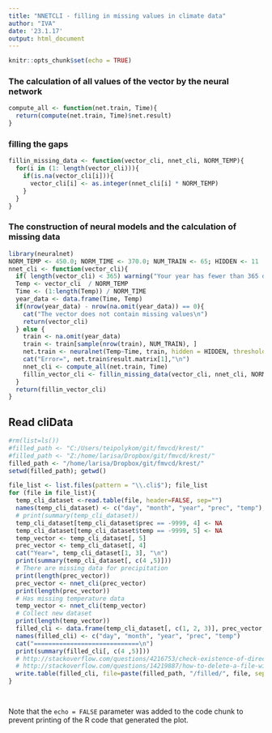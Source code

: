 ```yaml
---
title: "NNETCLI - filling in missing values in climate data"
author: "IVA"
date: '23.1.17'
output: html_document
---
```


```r
knitr::opts_chunk$set(echo = TRUE)
```
### The calculation of all values of the vector by the neural network
```r
compute_all <- function(net.train, Time){
  return(compute(net.train, Time)$net.result)
}

```
### filling the gaps
```r
fillin_missing_data <- function(vector_cli, nnet_cli, NORM_TEMP){
  for(i in (1: length(vector_cli))){
    if(is.na(vector_cli[i])){
      vector_cli[i] <- as.integer(nnet_cli[i] * NORM_TEMP)
    }
  }
}
```
### The construction of neural models and the calculation of missing data
```r
library(neuralnet)
NORM_TEMP <- 450.0; NORM_TIME <- 370.0; NUM_TRAIN <- 65; HIDDEN <- 11
nnet_cli <- function(vector_cli){
  if( length(vector_cli) < 365) warning("Your year has fewer than 365 days")
  Temp <- vector_cli  / NORM_TEMP
  Time <- (1:length(Temp)) / NORM_TIME
  year_data <- data.frame(Time, Temp)
  if(nrow(year_data) - nrow(na.omit(year_data)) == 0){
    cat("The vector does not contain missing values\n")
    return(vector_cli)
  } else {
    train <- na.omit(year_data)
    train <- train[sample(nrow(train), NUM_TRAIN), ]
    net.train <- neuralnet(Temp~Time, train, hidden = HIDDEN, threshold = 0.01, linear.output=TRUE)
    cat("Error=", net.train$result.matrix[1],"\n")
    nnet_cli <- compute_all(net.train, Time)
    fillin_vector_cli <- fillin_missing_data(vector_cli, nnet_cli, NORM_TEMP)
  }
  return(fillin_vector_cli)
}
```

## Read cliData
```r
#rm(list=ls())
#filled_path <- "C:/Users/teipolykom/git/fmvcd/krest/"
#filled_path <- "Z:/home/larisa/Dropbox/git/fmvcd/krest/"
filled_path <- "/home/larisa/Dropbox/git/fmvcd/krest/"
setwd(filled_path); getwd()

file_list <- list.files(pattern = "\\.cli$"); file_list
for (file in file_list){
  temp_cli_dataset <-read.table(file, header=FALSE, sep="")
  names(temp_cli_dataset) <- c("day", "month", "year", "prec", "temp"); 
  # print(summary(temp_cli_dataset))
  temp_cli_dataset[temp_cli_dataset$prec == -9999, 4] <- NA
  temp_cli_dataset[temp_cli_dataset$temp == -9999, 5] <- NA
  temp_vector <- temp_cli_dataset[, 5]
  prec_vector <- temp_cli_dataset[, 4]
  cat("Year=", temp_cli_dataset[1, 3], "\n")
  print(summary(temp_cli_dataset[, c(4 ,5)]))
  # There are missing data for precipitation
  print(length(prec_vector))
  prec_vector <- nnet_cli(prec_vector)
  print(length(prec_vector))
  # Has missing temperature data
  temp_vector <- nnet_cli(temp_vector)
  # Collect new dataset
  print(length(temp_vector))
  filled_cli <- data.frame(temp_cli_dataset[, c(1, 2, 3)], prec_vector, temp_vector)
  names(filled_cli) <- c("day", "month", "year", "prec", "temp")
  cat("=============================\n")
  print(summary(filled_cli[, c(4 ,5)]))
  # http://stackoverflow.com/questions/4216753/check-existence-of-directory-and-create-if-doesnt-exist
  # http://stackoverflow.com/questions/14219887/how-to-delete-a-file-with-r
  write.table(filled_cli, file=paste(filled_path, "/filled/", file, sep=""), row.names = FALSE)
}
```

## 

```r


```

Note that the `echo = FALSE` parameter was added to the code chunk to prevent printing of the R code that generated the plot.
